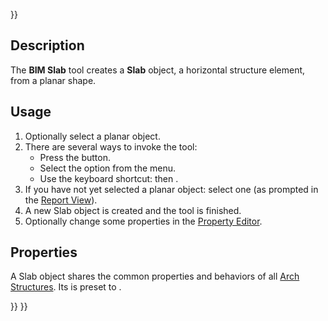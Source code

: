 <languages/>
{{UnfinishedDocu{{#translation:}}}}
<translate>

<!--T:1-->
{{Docnav
|[[BIM_Beam|Beam]]
|[[BIM_Door|Door]]
|[[BIM_Workbench|BIM]]
|IconL=BIM_Beam.svg
|IconR=BIM_Door.svg
|IconC=Workbench_BIM.svg
}}

<!--T:2-->
{{GuiCommand
|Name=BIM Slab
|MenuLocation=3D/BIM → Slab
|Workbenches=[[BIM_Workbench|BIM]]
|Shortcut={{KEY|S}} {{KEY|B}}
|SeeAlso=[[Arch_Wall|Arch Wall]], [[Arch_Window|Arch Window]]
}}

== Description == <!--T:3-->

<!--T:4-->
The '''BIM Slab''' tool creates a '''Slab''' object, a horizontal structure element, from a planar shape.

==Usage== <!--T:5-->

<!--T:6-->
# Optionally select a planar object.
# There are several ways to invoke the tool:
#* Press the {{Button|[[Image:BIM_Slab.svg|16px]] [[BIM_Slab|Slab]]}} button.
#* Select the {{MenuCommand|3D/BIM → [[Image:BIM_Slab.svg|16px]] Slab}} option from the menu.
#* Use the keyboard shortcut: {{KEY|S}} then {{KEY|B}}.
# If you have not yet selected a planar object: select one (as prompted in the [[Report_View|Report View]]).
# A new Slab object is created and the tool is finished.
# Optionally change some properties in the [[Property_Editor|Property Editor]].

==Properties== <!--T:8-->

<!--T:9-->
A Slab object shares the common properties and behaviors of all [[Arch_Structure|Arch Structures]]. Its {{PropertyData|IfcType}} is preset to {{Value|Slab}}.


<!--T:7-->
{{Docnav
|[[BIM_Beam|Beam]]
|[[BIM_Door|Door]]
|[[BIM_Workbench|BIM]]
|IconL=BIM_Beam.svg
|IconR=BIM_Door.svg
|IconC=Workbench_BIM.svg
}}

</translate>
{{BIM_Tools_navi{{#translation:}}}}
{{Userdocnavi{{#translation:}}}}